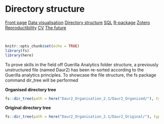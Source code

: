 # Directory structure
<body id="start">
<div class="topnav">
  <a href='index.html#frontpage'>Front page</a>
  <a href='data-visualisation.html#data-visualisation'>Data visualisation</a>
  <a href='sorting-directories.html#sorting-directories'>Directory structure</a>
  <a href='sql.html#SQL'>SQL</a>
  <a href='r-packages.html#R-packages'>R-package</a>
  <a href='bibliography-using-zotero.html#Bibliography using Zotero'>Zotero</a>
  <a href='reproductibility.html#Reproductibility'>Reproductibility</a>
  <a href='cv.html#cv'>CV</a>
  <a href='plan-for-future.html#plan-for-future'>The future</a>
</div>


&nbsp;

```r
knitr::opts_chunk$set(echo = TRUE)
library(fs)
library(here)
```

To prove skills in the field off Guerilla Analytics folder structure, a previously unstructured file (named Daur2) has been re-sorted according to the Guerilla analytics principles. To showcase the file structure, the fs package command dir_tree will be performed

__Organised directory tree__
````r
fs::dir_tree(path = here("Daur2_Organisation_2.1/Daur2_Organized/"), type = "directory")

````

__Original directory tree__
````r
fs::dir_tree(path = here("Daur2_Organisation_2.1/Daur2_Original/"), type = "directory")
````
